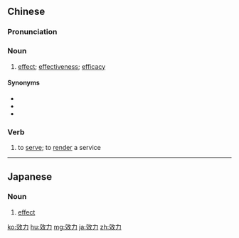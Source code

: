 {{also|効力}}
==Chinese==
{{zh-forms}}

===Pronunciation===
{{zh-pron
|m=xiàolì
|c=haau6 lik6
|h=pfs=háu-li̍t
|mn=qz:hāu-lia̍k/tw,xm,zz:hāu-le̍k
|cat=n,v
}}

===Noun===
{{zh-noun}}

# [[effect]]; [[effectiveness]]; [[efficacy]]
#: {{zh-x|這 兩 份 合同 具有 同等 法律 效力。|These two contracts have the same legal '''effect'''.}}

====Synonyms====
* {{zh-l|功效}}
* {{zh-l|效能}}
* {{zh-l|效驗}}

===Verb===
{{zh-verb}}

# to [[serve]]; to [[render]] a service

{{zh-cat|Advanced}}

----

==Japanese==
{{ja-kanjitab|こう|りょく|yomi=o}}

===Noun===
{{ja-noun|こうりょく|shin=効力}}

# [[effect]]

[[ko:效力]]
[[hu:效力]]
[[mg:效力]]
[[ja:效力]]
[[zh:效力]]